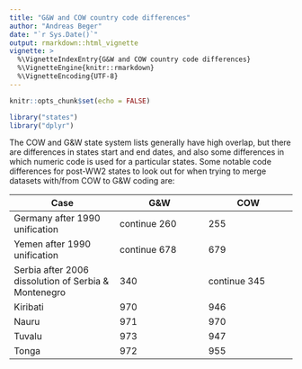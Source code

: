 ```yaml
---
title: "G&W and COW country code differences"
author: "Andreas Beger"
date: "`r Sys.Date()`"
output: rmarkdown::html_vignette
vignette: >
  %\VignetteIndexEntry{G&W and COW country code differences}
  %\VignetteEngine{knitr::rmarkdown}
  %\VignetteEncoding{UTF-8}
---
```


```r
knitr::opts_chunk$set(echo = FALSE)

library("states")
library("dplyr")
```

The COW and G&W state system lists generally have high overlap, but there are differences in states start and end dates, and also some differences in which numeric code is used for a particular states. Some notable code differences for post-WW2 states to look out for when trying to merge datasets with/from COW to G&W coding are:

| Case | G&W | COW |
|------|-----|-----|
|Germany after 1990 unification | continue 260 | 255 |
|Yemen after 1990 unification | continue 678 | 679 |
|Serbia after 2006 dissolution of Serbia & Montenegro | 340 | continue 345 |
|Kiribati | 970 | 946 |
|Nauru | 971 | 970 |
|Tuvalu | 973 | 947 |
|Tonga | 972 | 955 |


